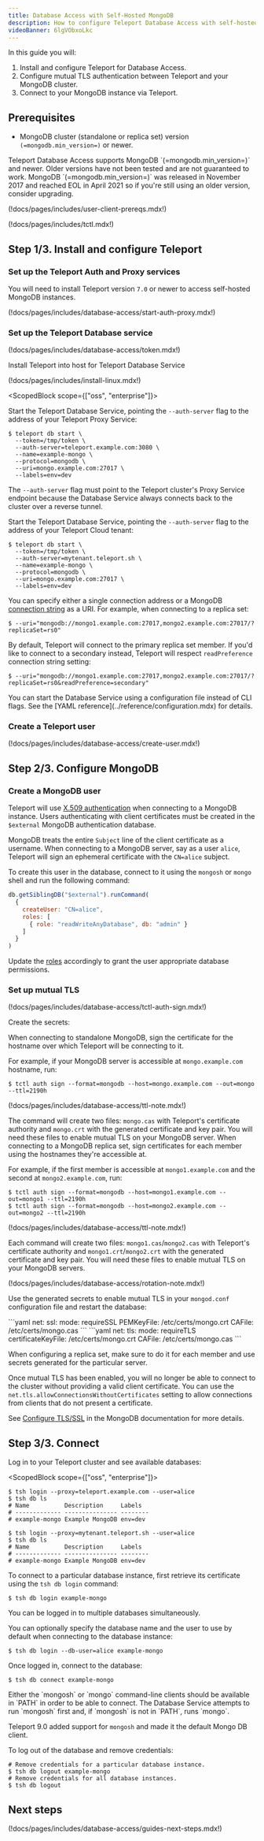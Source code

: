 ```yaml
---
title: Database Access with Self-Hosted MongoDB
description: How to configure Teleport Database Access with self-hosted MongoDB.
videoBanner: 6lgVObxoLkc
---
```


In this guide you will:

1. Install and configure Teleport for Database Access.
2. Configure mutual TLS authentication between Teleport and your MongoDB cluster.
3. Connect to your MongoDB instance via Teleport.

## Prerequisites

- MongoDB cluster (standalone or replica set) version `(=mongodb.min_version=)` or newer.

<Admonition type="note">
  Teleport Database Access supports MongoDB `(=mongodb.min_version=)` and newer.
  Older versions have not been tested and are not guaranteed to work. MongoDB
  `(=mongodb.min_version=)` was released in November 2017 and reached EOL in
  April 2021 so if you're still using an older version, consider upgrading.
</Admonition>

(!docs/pages/includes/user-client-prereqs.mdx!)

(!docs/pages/includes/tctl.mdx!)

## Step 1/3. Install and configure Teleport

### Set up the Teleport Auth and Proxy services

You will need to install Teleport version `7.0` or newer to access self-hosted
MongoDB instances.

(!docs/pages/includes/database-access/start-auth-proxy.mdx!)

### Set up the Teleport Database service

(!docs/pages/includes/database-access/token.mdx!)

Install Teleport into host for Teleport Database Service

(!docs/pages/includes/install-linux.mdx!)

<ScopedBlock scope={["oss", "enterprise"]}>

Start the Teleport Database Service, pointing the `--auth-server` flag to the
address of your Teleport Proxy Service:

```code
$ teleport db start \
  --token=/tmp/token \
  --auth-server=teleport.example.com:3080 \
  --name=example-mongo \
  --protocol=mongodb \
  --uri=mongo.example.com:27017 \
  --labels=env=dev
```

<Admonition type="note">

The `--auth-server` flag must point to the Teleport cluster's Proxy Service
endpoint because the Database Service always connects back to the cluster over a
reverse tunnel.

</Admonition>

</ScopedBlock>
<ScopedBlock scope={["cloud"]}>

Start the Teleport Database Service, pointing the `--auth-server` flag to the
address of your Teleport Cloud tenant:

```code
$ teleport db start \
  --token=/tmp/token \
  --auth-server=mytenant.teleport.sh \
  --name=example-mongo \
  --protocol=mongodb \
  --uri=mongo.example.com:27017 \
  --labels=env=dev
```

</ScopedBlock>

You can specify either a single connection address or a MongoDB
[connection string](https://docs.mongodb.com/manual/reference/connection-string/)
as a URI. For example, when connecting to a replica set:

```code
$ --uri="mongodb://mongo1.example.com:27017,mongo2.example.com:27017/?replicaSet=rs0"
```

By default, Teleport will connect to the primary replica set member. If you'd
like to connect to a secondary instead, Teleport will respect `readPreference`
connection string setting:

```code
$ --uri="mongodb://mongo1.example.com:27017,mongo2.example.com:27017/?replicaSet=rs0&readPreference=secondary"
```

<Admonition type="tip">
  You can start the Database Service using a configuration file instead of CLI flags.
  See the [YAML reference](../reference/configuration.mdx) for details.
</Admonition>

### Create a Teleport user

(!docs/pages/includes/database-access/create-user.mdx!)

## Step 2/3. Configure MongoDB

### Create a MongoDB user

Teleport will use [X.509 authentication](https://docs.mongodb.com/manual/tutorial/configure-x509-client-authentication/)
when connecting to a MongoDB instance. Users authenticating with client certificates
must be created in the `$external` MongoDB authentication database.

MongoDB treats the entire `Subject` line of the client certificate as a username.
When connecting to a MongoDB server, say as a user `alice`, Teleport will sign
an ephemeral certificate with the `CN=alice` subject.

To create this user in the database, connect to it using the `mongosh` or `mongo` shell and run
the following command:

```js
db.getSiblingDB("$external").runCommand(
  {
    createUser: "CN=alice",
    roles: [
      { role: "readWriteAnyDatabase", db: "admin" }
    ]
  }
)
```

Update the [roles](https://docs.mongodb.com/manual/tutorial/manage-users-and-roles/)
accordingly to grant the user appropriate database permissions.

### Set up mutual TLS

(!docs/pages/includes/database-access/tctl-auth-sign.mdx!)

Create the secrets:

<Tabs>
  <TabItem label="Standalone">
  When connecting to standalone MongoDB, sign the certificate for the hostname over
  which Teleport will be connecting to it.

  For example, if your MongoDB server is accessible at `mongo.example.com`
  hostname, run:

  ```code
  $ tctl auth sign --format=mongodb --host=mongo.example.com --out=mongo --ttl=2190h
  ```

  (!docs/pages/includes/database-access/ttl-note.mdx!)

  The command will create two files: `mongo.cas` with Teleport's certificate
  authority and `mongo.crt` with the generated certificate and key pair. You will
  need these files to enable mutual TLS on your MongoDB server.
  </TabItem>
  <TabItem label="Replica set">
  When connecting to a MongoDB replica set, sign certificates for each member
  using the hostnames they're accessible at.

  For example, if the first member is accessible at `mongo1.example.com` and
  the second at `mongo2.example.com`, run:

  ```code
  $ tctl auth sign --format=mongodb --host=mongo1.example.com --out=mongo1 --ttl=2190h
  $ tctl auth sign --format=mongodb --host=mongo2.example.com --out=mongo2 --ttl=2190h
  ```

  (!docs/pages/includes/database-access/ttl-note.mdx!)

  Each command will create two files: `mongo1.cas`/`mongo2.cas` with Teleport's
  certificate authority and `mongo1.crt`/`mongo2.crt` with the generated certificate
  and key pair. You will need these files to enable mutual TLS on your MongoDB
  servers.
  </TabItem>
</Tabs>

(!docs/pages/includes/database-access/rotation-note.mdx!)

Use the generated secrets to enable mutual TLS in your `mongod.conf` configuration
file and restart the database:

<Tabs>
  <TabItem label="MongoDB 3.6 - 4.2">
  ```yaml
  net:
    ssl:
      mode: requireSSL
      PEMKeyFile: /etc/certs/mongo.crt
      CAFile: /etc/certs/mongo.cas
  ```
  </TabItem>
  <TabItem label="MongoDB 4.2+">
  ```yaml
  net:
    tls:
      mode: requireTLS
      certificateKeyFile: /etc/certs/mongo.crt
      CAFile: /etc/certs/mongo.cas
  ```
  </TabItem>
</Tabs>

When configuring a replica set, make sure to do it for each member and use
secrets generated for the particular server.

Once mutual TLS has been enabled, you will no longer be able to connect to
the cluster without providing a valid client certificate. You can use the
`net.tls.allowConnectionsWithoutCertificates` setting to allow connections
from clients that do not present a certificate.

See [Configure TLS/SSL](https://docs.mongodb.com/manual/tutorial/configure-ssl/)
in the MongoDB documentation for more details.

## Step 3/3. Connect

Log in to your Teleport cluster and see available databases:

<ScopedBlock scope={["oss", "enterprise"]}>

```code
$ tsh login --proxy=teleport.example.com --user=alice
$ tsh db ls
# Name          Description     Labels
# ------------- --------------- --------
# example-mongo Example MongoDB env=dev
```

</ScopedBlock>
<ScopedBlock scope={["cloud"]}>

```code
$ tsh login --proxy=mytenant.teleport.sh --user=alice
$ tsh db ls
# Name          Description     Labels
# ------------- --------------- --------
# example-mongo Example MongoDB env=dev
```

</ScopedBlock>

To connect to a particular database instance, first retrieve its certificate
using the `tsh db login` command:

```code
$ tsh db login example-mongo
```

<Admonition type="tip">
  You can be logged in to multiple databases simultaneously.
</Admonition>

You can optionally specify the database name and the user to use by default
when connecting to the database instance:

```code
$ tsh db login --db-user=alice example-mongo
```

Once logged in, connect to the database:

```code
$ tsh db connect example-mongo
```

<Admonition type="note" title="Supported MongoDB clients">
  Either the `mongosh` or `mongo` command-line clients should be available in `PATH` in order to be
  able to connect. The Database Service attempts to run `mongosh` first and, if `mongosh` is not in `PATH`, runs `mongo`.

  Teleport 9.0 added support for `mongosh` and made it the default Mongo DB client.
</Admonition>

To log out of the database and remove credentials:

```code
# Remove credentials for a particular database instance.
$ tsh db logout example-mongo
# Remove credentials for all database instances.
$ tsh db logout
```

## Next steps

(!docs/pages/includes/database-access/guides-next-steps.mdx!)
